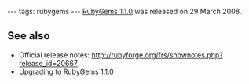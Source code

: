 ---
tags: rubygems
---
[[RubyGems 1.1.0]] was released on 29 March 2008.

== See also ==

* Official release notes: http://rubyforge.org/frs/shownotes.php?release_id=20667
* [[Upgrading to RubyGems 1.1.0]]
